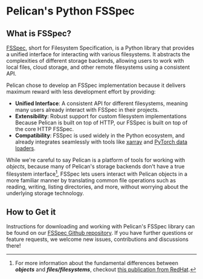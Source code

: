 # Pelican's Python FSSpec

## What is FSSpec?

[FSSpec](https://filesystem-spec.readthedocs.io/en/latest/), short for Filesystem Specification, is a Python library that provides a
unified interface for interacting with various filesystems. It abstracts the complexities of different storage backends, allowing users
to work with local files, cloud storage, and other remote filesystems using a consistent API.

Pelican chose to develop an FSSpec implementation because it delivers maximum reward with less development effort by providing:
- **Unified Interface**: A consistent API for different filesystems, meaning many users already interact with FSSpec in their projects.
- **Extensibility**: Robust support for custom filesystem implementations Because Pelican is built on top of HTTP, our FSSpec is built on top of the
core HTTP FSSpec.
- **Compatibility**: FSSpec is used widely in the Python ecosystem, and already integrates seamlessly with tools like
[xarray](https://github.com/PelicanPlatform/pelicanfs/tree/main/examples/xarray)
and [PyTorch data loaders](https://github.com/PelicanPlatform/pelicanfs/tree/main/examples/pytorch).

While we're careful to say Pelican is a platform of tools for working with _objects_, because many of Pelican's storage backends don't have
a true filesystem interface[^1], FSSpec lets users interact with Pelican objects in a more familiar manner by translating common file operations
such as reading, writing, listing directories, and more, without worrying about the underlying storage technology.

## How to Get it
Instructions for downloading and working with Pelican's FSSpec library can be found on our [FSSpec Github repository](https://github.com/pelicanplatform/pelicanfs).
If you have further questions or feature requests, we welcome new issues, contributions and discussions there!

[^1]: For more information about the fundamental differences between **_objects_** and **_files/filesystems_**, checkout
[this publication from RedHat](https://www.redhat.com/en/topics/data-storage/file-block-object-storage).
